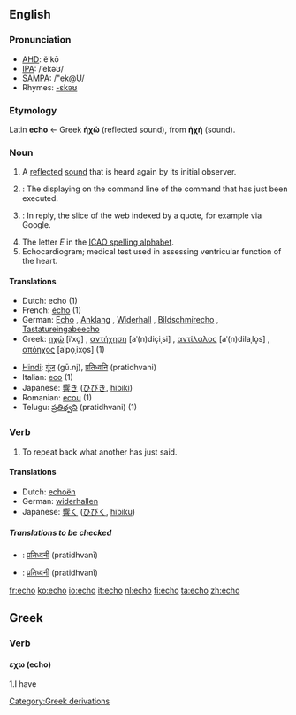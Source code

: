 {{see|Echo|echó}}
==English==

===Pronunciation===
*[[w:AHD|AHD]]: ĕ'kō
*[[w:IPA|IPA]]: /ˈekəʊ/
*[[w:SAMPA|SAMPA]]: /"ek@U/
*Rhymes: [[Rhymes:English:-ɛkəʊ|-ɛkəʊ]]

===Etymology===
Latin '''echo''' ← Greek '''ἠχώ''' (reflected sound), from '''ἠχή''' (sound).

===Noun===
{{en-noun|es}}
# A [[reflect]]ed [[sound]] that is heard again by its initial observer.
# {{computing}}: The displaying on the command line of the command that has just been executed.
# {{computing}}: In reply, the slice of the web indexed by a quote, for example via Google.
# The letter ''E'' in the [[ICAO spelling alphabet]].
# Echocardiogram; medical test used in assessing ventricular function of the heart.

====Translations====
{{top}}
*Dutch: echo {{m}} (1)
*French: [[écho]] {{m}} (1)
*German: [[Echo]] {{n}}, [[Anklang]] {{m}}, [[Widerhall]] {{m}}, [[Bildschmirecho]] {{n}}, [[Tastatureingabeecho]] {{n}}
*Greek: [[ηχώ]] [iˈxo̞] {{f}}, [[αντήχηση]] [aˈ(n)diçiˌsi] {{f}}, [[αντίλαλος]] [aˈ(n)dilaˌlo̞s] {{m}}, [[απόηχος]] [aˈpo̞ˌixo̞s] {{m}} (1)
{{mid}}
*[[Hindi]]: [[गूंज]] (gū.nj), [[प्रतिध्वनि]] (pratidhvani)
*Italian: [[eco]] {{m}} (1)
*Japanese: [[響き]] ([[ひびき]], [[hibiki]])
*Romanian: [[ecou]] {{n}} (1)
*Telugu: [[ప్రతిధ్వని]] (pratidhvani) (1)
{{bottom}}

===Verb===
{{en-verb|echo|es}}

# To repeat back what another has just said.

====Translations====
*Dutch: [[echoën]]
*German: [[widerhallen]]
*Japanese: [[響く]] ([[ひびく]], [[hibiku]])

=====Translations to be checked=====
{{checktrans}}
*{{ttbc|Marathi}}: [[प्रतिध्वनी]] (pratidhvanī)
*{{ttbc|Sanskrit}}: [[प्रतिध्वनी]] (pratidhvanī)

[[Category:Greek derivations]]

[[fr:echo]]
[[ko:echo]]
[[io:echo]]
[[it:echo]]
[[nl:echo]]
[[fi:echo]]
[[ta:echo]]
[[zh:echo]]

==Greek==
===Verb===
====εχω (echo)====
1.I have
